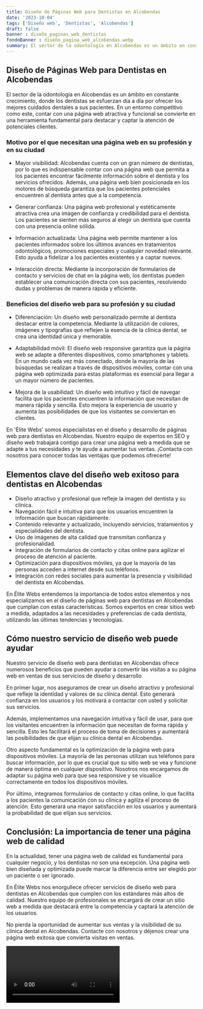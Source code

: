 ```yaml
---
title: Diseño de Páginas Web para Dentistas en Alcobendas
date: '2023-10-04'
tags: ['Diseño web', 'Dentistas', 'Alcobendas']
draft: false
banner : diseño_paginas_web_dentistas
fondoBanner : diseño_pagina_web_alcobendas.webp
summary: El sector de la odontología en Alcobendas es un ámbito en constante crecimiento, donde los dentistas se esfuerzan día a día por ofrecer los mejores cuidados dentales a sus pacientes. En un entorno competitivo como este, contar con una página web atractiva y funcional se convierte en una herramienta fundamental para destacar y captar la atención de potenciales clientes.
---
```


## Diseño de Páginas Web para Dentistas en Alcobendas

El sector de la odontología en Alcobendas es un ámbito en constante crecimiento, donde los dentistas se esfuerzan día a día por ofrecer los mejores cuidados dentales a sus pacientes. En un entorno competitivo como este, contar con una página web atractiva y funcional se convierte en una herramienta fundamental para destacar y captar la atención de potenciales clientes.

### Motivo por el que necesitan una página web en su profesión y en su ciudad

- Mayor visibilidad: Alcobendas cuenta con un gran número de dentistas, por lo que es indispensable contar con una página web que permita a los pacientes encontrar fácilmente información sobre el dentista y los servicios ofrecidos. Además, una página web bien posicionada en los motores de búsqueda garantiza que los pacientes potenciales encuentren al dentista antes que a la competencia.

- Generar confianza: Una página web profesional y estéticamente atractiva crea una imagen de confianza y credibilidad para el dentista. Los pacientes se sienten más seguros al elegir un dentista que cuenta con una presencia online sólida.

- Información actualizada: Una página web permite mantener a los pacientes informados sobre los últimos avances en tratamientos odontológicos, promociones especiales y cualquier novedad relevante. Esto ayuda a fidelizar a los pacientes existentes y a captar nuevos.

- Interacción directa: Mediante la incorporación de formularios de contacto y servicios de chat en la página web, los dentistas pueden establecer una comunicación directa con sus pacientes, resolviendo dudas y problemas de manera rápida y eficiente.

### Beneficios del diseño web para su profesión y su ciudad

- Diferenciación: Un diseño web personalizado permite al dentista destacar entre la competencia. Mediante la utilización de colores, imágenes y tipografías que reflejen la esencia de la clínica dental, se crea una identidad única y memorable.

- Adaptabilidad móvil: El diseño web responsive garantiza que la página web se adapte a diferentes dispositivos, como smartphones y tablets. En un mundo cada vez más conectado, donde la mayoría de las búsquedas se realizan a través de dispositivos móviles, contar con una página web optimizada para estas plataformas es esencial para llegar a un mayor número de pacientes.

- Mejora de la usabilidad: Un diseño web intuitivo y fácil de navegar facilita que los pacientes encuentren la información que necesitan de manera rápida y sencilla. Esto mejora la experiencia de usuario y aumenta las posibilidades de que los visitantes se conviertan en clientes.

En 'Élite Webs' somos especialistas en el diseño y desarrollo de páginas web para dentistas en Alcobendas. Nuestro equipo de expertos en SEO y diseño web trabajará contigo para crear una página web a medida que se adapte a tus necesidades y te ayude a aumentar tus ventas. ¡Contacta con nosotros para conocer todas las ventajas que podemos ofrecerte!

<GifSeo />

<Cta />

## Elementos clave del diseño web exitoso para dentistas en Alcobendas

- Diseño atractivo y profesional que refleje la imagen del dentista y su clínica.
- Navegación fácil e intuitiva para que los usuarios encuentren la información que buscan rápidamente.
- Contenido relevante y actualizado, incluyendo servicios, tratamientos y especialidades del dentista.
- Uso de imágenes de alta calidad que transmitan confianza y profesionalidad.
- Integración de formularios de contacto y citas online para agilizar el proceso de atención al paciente.
- Optimización para dispositivos móviles, ya que la mayoría de las personas acceden a internet desde sus teléfonos.
- Integración con redes sociales para aumentar la presencia y visibilidad del dentista en Alcobendas.

En Élite Webs entendemos la importancia de todos estos elementos y nos especializamos en el diseño de páginas web para dentistas en Alcobendas que cumplan con estas características. Somos expertos en crear sitios web a medida, adaptados a las necesidades y preferencias de cada dentista, utilizando las últimas tendencias y tecnologías.

## Cómo nuestro servicio de diseño web puede ayudar

Nuestro servicio de diseño web para dentistas en Alcobendas ofrece numerosos beneficios que pueden ayudar a convertir las visitas a su página web en ventas de sus servicios de diseño y desarrollo.

En primer lugar, nos aseguramos de crear un diseño atractivo y profesional que refleje la identidad y valores de su clínica dental. Esto generará confianza en los usuarios y los motivará a contactar con usted y solicitar sus servicios.

Además, implementamos una navegación intuitiva y fácil de usar, para que los visitantes encuentren la información que necesitan de forma rápida y sencilla. Esto les facilitará el proceso de toma de decisiones y aumentará las posibilidades de que elijan su clínica dental en Alcobendas.

Otro aspecto fundamental es la optimización de la página web para dispositivos móviles. La mayoría de las personas utilizan sus teléfonos para buscar información, por lo que es crucial que su sitio web se vea y funcione de manera óptima en cualquier dispositivo. Nosotros nos encargamos de adaptar su página web para que sea responsive y se visualice correctamente en todos los dispositivos móviles.

Por último, integramos formularios de contacto y citas online, lo que facilita a los pacientes la comunicación con su clínica y agiliza el proceso de atención. Esto generará una mayor satisfacción en los usuarios y aumentará la probabilidad de que elijan sus servicios.

## Conclusión: La importancia de tener una página web de calidad

En la actualidad, tener una página web de calidad es fundamental para cualquier negocio, y los dentistas no son una excepción. Una página web bien diseñada y optimizada puede marcar la diferencia entre ser elegido por un paciente o ser ignorado.

En Élite Webs nos enorgullece ofrecer servicios de diseño web para dentistas en Alcobendas que cumplen con los estándares más altos de calidad. Nuestro equipo de profesionales se encargará de crear un sitio web a medida que destacará entre la competencia y captará la atención de los usuarios.

No pierda la oportunidad de aumentar sus ventas y la visibilidad de su clínica dental en Alcobendas. Contacte con nosotros y déjenos crear una página web exitosa que convierta visitas en ventas.

<Video />

<CtaBot job='Dentistas' city='Alcobendas'/>

<Gmaps query='Alcobendas+españa+maps' />